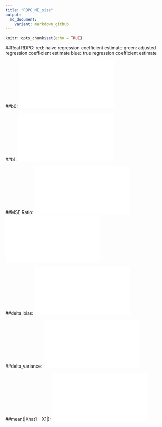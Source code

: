```yaml
---
title: "RDPG_ME_size"
output:
  md_document:
    variant: markdown_github
---
```


```r
knitr::opts_chunk$set(echo = TRUE)
```

##Real RDPG: 
red: naive regression coefficient estimate
green: adjusted regression coefficient estimate
blue: true regression coefficient estimate
  
##b0:
![](RDPG_ME_size_files/figure-markdown_github/beta0_size.pdf)

##b1:
  ![](RDPG_ME_size_files/figure-markdown_github/beta1_size.pdf)

##MSE Ratio:
![](RDPG_ME_size_files/figure-markdown_github/beta_real_strc_mse_size.pdf)
![](RDPG_ME_size_files/figure-markdown_github/beta_real_strc_mse_size_500.pdf)

##delta_bias:
![](RDPG_ME_size_files/figure-markdown_github/delta_bias_real_strc_size.pdf)

##delta_variance:
![](RDPG_ME_size_files/figure-markdown_github/delta_var_real_strc_size.pdf)

##mean(|Xhat1 - X1|):
![](RDPG_ME_size_files/figure-markdown_github/Xhat1_bias_size.pdf)


